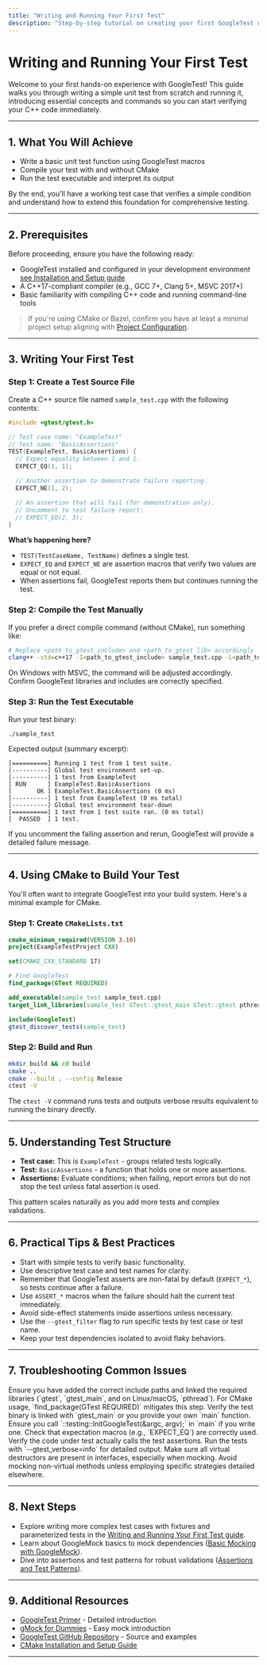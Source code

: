 ```yaml
---
title: "Writing and Running Your First Test"
description: "Step-by-step tutorial on creating your first GoogleTest unit test and running it. Introduces the test macro, basic assertions, and how to execute tests, helping users gain immediate hands-on experience."
---
```


# Writing and Running Your First Test

Welcome to your first hands-on experience with GoogleTest! This guide walks you through writing a simple unit test from scratch and running it, introducing essential concepts and commands so you can start verifying your C++ code immediately.

---

## 1. What You Will Achieve

- Write a basic unit test function using GoogleTest macros
- Compile your test with and without CMake
- Run the test executable and interpret its output

By the end, you'll have a working test case that verifies a simple condition and understand how to extend this foundation for comprehensive testing.

---

## 2. Prerequisites

Before proceeding, ensure you have the following ready:

- GoogleTest installed and configured in your development environment [see Installation and Setup guide](/guides/getting-started/installation-setup)
- A C++17-compliant compiler (e.g., GCC 7+, Clang 5+, MSVC 2017+)
- Basic familiarity with compiling C++ code and running command-line tools

> If you're using CMake or Bazel, confirm you have at least a minimal project setup aligning with [Project Configuration](/getting-started/configuration-and-first-use/project-configuration).

---

## 3. Writing Your First Test

### Step 1: Create a Test Source File

Create a C++ source file named `sample_test.cpp` with the following contents:

```cpp
#include <gtest/gtest.h>

// Test case name: "ExampleTest"
// Test name: "BasicAssertions"
TEST(ExampleTest, BasicAssertions) {
  // Expect equality between 1 and 1.
  EXPECT_EQ(1, 1);

  // Another assertion to demonstrate failure reporting.
  EXPECT_NE(1, 2);

  // An assertion that will fail (for demonstration only).
  // Uncomment to test failure report:
  // EXPECT_EQ(2, 3);
}
```

**What’s happening here?**

- `TEST(TestCaseName, TestName)` defines a single test.
- `EXPECT_EQ` and `EXPECT_NE` are assertion macros that verify two values are equal or not equal.
- When assertions fail, GoogleTest reports them but continues running the test.

### Step 2: Compile the Test Manually

If you prefer a direct compile command (without CMake), run something like:

```bash
# Replace <path_to_gtest_include> and <path_to_gtest_lib> accordingly
clang++ -std=c++17 -I<path_to_gtest_include> sample_test.cpp -L<path_to_gtest_lib> -lgtest_main -lgtest -pthread -o sample_test
```

On Windows with MSVC, the command will be adjusted accordingly. Confirm GoogleTest libraries and includes are correctly specified.

### Step 3: Run the Test Executable

Run your test binary:

```bash
./sample_test
```

Expected output (summary excerpt):

```text
[==========] Running 1 test from 1 test suite.
[----------] Global test environment set-up.
[----------] 1 test from ExampleTest
[ RUN      ] ExampleTest.BasicAssertions
[       OK ] ExampleTest.BasicAssertions (0 ms)
[----------] 1 test from ExampleTest (0 ms total)
[----------] Global test environment tear-down
[==========] 1 test from 1 test suite ran. (0 ms total)
[  PASSED  ] 1 test.
```

If you uncomment the failing assertion and rerun, GoogleTest will provide a detailed failure message.

---

## 4. Using CMake to Build Your Test

You'll often want to integrate GoogleTest into your build system. Here's a minimal example for CMake.

### Step 1: Create `CMakeLists.txt`

```cmake
cmake_minimum_required(VERSION 3.10)
project(ExampleTestProject CXX)

set(CMAKE_CXX_STANDARD 17)

# Find GoogleTest
find_package(GTest REQUIRED)

add_executable(sample_test sample_test.cpp)
target_link_libraries(sample_test GTest::gtest_main GTest::gtest pthread)

include(GoogleTest)
gtest_discover_tests(sample_test)
```

### Step 2: Build and Run

```bash
mkdir build && cd build
cmake ..
cmake --build . --config Release
ctest -V
```

The `ctest -V` command runs tests and outputs verbose results equivalent to running the binary directly.

---

## 5. Understanding Test Structure

- **Test case:** This is `ExampleTest` - groups related tests logically.
- **Test:** `BasicAssertions` - a function that holds one or more assertions.
- **Assertions:** Evaluate conditions; when failing, report errors but do not stop the test unless fatal assertion is used.

This pattern scales naturally as you add more tests and complex validations.

---

## 6. Practical Tips & Best Practices

- Start with simple tests to verify basic functionality.
- Use descriptive test case and test names for clarity.
- Remember that GoogleTest asserts are non-fatal by default (`EXPECT_*`), so tests continue after a failure.
- Use `ASSERT_*` macros when the failure should halt the current test immediately.
- Avoid side-effect statements inside assertions unless necessary.
- Use the `--gtest_filter` flag to run specific tests by test case or test name.
- Keep your test dependencies isolated to avoid flaky behaviors.

---

## 7. Troubleshooting Common Issues

<AccordionGroup title="Common Issues">  
<Accordion title="Compilation Errors Related to GoogleTest Headers or Libraries">  
Ensure you have added the correct include paths and linked the required libraries (`gtest`, `gtest_main`, and on Linux/macOS, `pthread`).  
For CMake usage, `find_package(GTest REQUIRED)` mitigates this step.  
</Accordion>  
<Accordion title="Test Binary Does Not Run or Finds No Tests">  
Verify the test binary is linked with `gtest_main` or you provide your own `main` function.  
Ensure you call `::testing::InitGoogleTest(&argc, argv);` in `main` if you write one.  
</Accordion>  
<Accordion title="Tests Do Not Fail When Expected">  
Check that expectation macros (e.g., `EXPECT_EQ`) are correctly used.  
Verify the code under test actually calls the test assertions.  
Run the tests with `--gtest_verbose=info` for detailed output.  
</Accordion>  
<Accordion title="Unexpected Behavior or Crashes">  
Make sure all virtual destructors are present in interfaces, especially when mocking.  
Avoid mocking non-virtual methods unless employing specific strategies detailed elsewhere.  
</Accordion>  
</AccordionGroup>

---

## 8. Next Steps

- Explore writing more complex test cases with fixtures and parameterized tests in the [Writing and Running Your First Test guide](/getting-started/configuration-and-first-use/writing-first-test).
- Learn about GoogleMock basics to mock dependencies ([Basic Mocking with GoogleMock](/getting-started/configuration-and-first-use/using-googlemock-basics)).
- Dive into assertions and test patterns for robust validations ([Assertions and Test Patterns](/guides/core-test-workflows/assertions-best-practices)).

---

## 9. Additional Resources

- [GoogleTest Primer](https://github.com/google/googletest/blob/main/docs/primer.md) - Detailed introduction
- [gMock for Dummies](https://google.github.io/googletest/gmock_for_dummies.html) - Easy mock introduction
- [GoogleTest GitHub Repository](https://github.com/google/googletest) - Source and examples
- [CMake Installation and Setup Guide](/guides/getting-started/installation-setup)

---